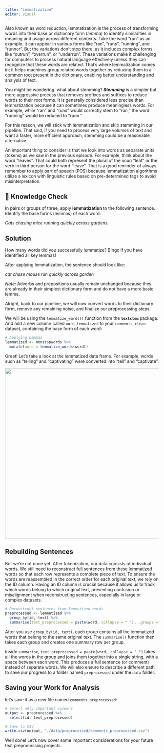 ```yaml
---
title: "Lemmatization"
editor: visual
---
```


Also known as word reduction, lemmatization is the process of transforming words into their base or dictionary form (*lemma*) to identify similarities in meaning and usage across different contexts. Take the word "run" as an example. It can appear in various forms like "ran", "runs", "running", and "runner". But the variations don’t stop there, as it includes complex forms like "outrun", "overrun", or "underrun". These variations make it challenging for computers to process natural language effectively unless they can recognize that these words are related. That’s where lemmatization comes in; it helps machines group related words together by reducing them to a common root present in the dictionary, enabling better understanding and analysis of text.

You might be wondering: what about stemming? ***Stemming*** is a simpler but more aggressive process that removes prefixes and suffixes to reduce words to their root forms. It is generally considered less precise than lemmatization because it can sometimes produce meaningless words. For example, while "ran" and "runs" would correctly stem to "run," the word "running" would be reduced to "runn."

For this reason, we will stick with lemmatization and skip stemming in our pipeline. That said, if you need to process very large volumes of text and want a faster, more efficient approach, stemming could be a reasonable alternative.

An important thing to consider is that we look into words as separate units (tokens) as we saw in the previous episode. For example, think about the word "leaves". That could both represent the plural of the noun "leaf" or the verb in third person for the word "leave". That is a good reminder of always remember to apply part of speech (POS) because lemmatization algorithms utilize a lexicon with linguistic rules based on pre-determined tags to avoid misinterpretation.

::: {.callout-note icon="false"}
## 🧠 Knowledge Check

In pairs or groups of three, apply **lemmatization** to the following sentence. Identify the base forms (lemmas) of each word:

*Cats chasing mice running quickly across gardens.*

::: {.callout-note icon="false" collapse="true"}
## Solution

How many words did you successfully lemmatize? Bingo if you have identified all key lemmas!

After applying lemmatization, the sentence should look like:

*cat chase mouse run quickly across garden*

*Note*: Adverbs and prepositions usually remain unchanged because they are already in their simplest dictionary form and do not have a more basic lemma.
:::
:::

Alright, back to our pipeline, we will now convert words to their dictionary form, remove any remaining noise, and finalize our preprocessing steps.

We will be using the `lemmatize_words()` function from the **`textstem`** package. And add a new column called `word_lemmatized` to your `comments_clean` dataset, containing the base form of each word:

``` r
# Applying Lemmas
lemmatized <- nonstopwords %>%
  mutate(word = lemmatize_words(word))
```

Great! Let's take a look at the lemmatized data frame. For example, words such as "telling" and "captivating" were converted into "tell" and "captivate".

![](images/output_lemma.png){width="559"}

## Rebuilding Sentences

But we’re not done yet. After tokenization, our data consists of individual words. We still need to reconstruct full sentences from these lemmatized words so that each row represents a complete piece of text. To ensure the words are reassembled in the correct order for each original text, we rely on the ID column. Having an ID column is crucial because it allows us to track which words belong to which original text, preventing confusion or misalignment when reconstructing sentences, especially in large or complex datasets.

``` r
# Reconstruct sentences from lemmatized words
preprocessed <- lemmatized %>%
  group_by(id, text) %>%
  summarise(text_preprocessed = paste(word, collapse = " "), .groups = "drop")
```

After you use `group_by(id, text)`, each group contains all the lemmatized words that belong to the same original text. The `summarise()` function then takes each group and creates one summary row per group.

Inside `summarise`, `text_preprocessed = paste(word, collapse = " ")` takes all the words in the group and joins them together into a single string, with a space between each word. This produces a full sentence (or comment) instead of separate words. We will also ensure to describe a different path to save our progress to a folder named `preprocessed` under the `data` folder.

## Saving your Work for Analysis

let's save it as a new file named `comments_preprocessed`:

``` r
# Select only important columns
output <- preprocessed %>%
  select(id, text_preprocessed)

# Save to CSV
write.csv(output, "./data/preprocessed/comments_preprocessed.csv")
```

Well done! Let's now cover some important considerations for your future text preprocessing projects.
